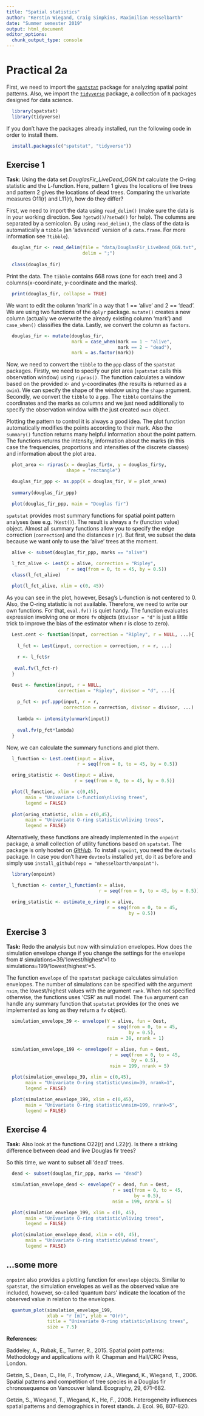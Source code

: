 ```yaml
---
title: "Spatial statistics"
author: "Kerstin Wiegand, Craig Simpkins, Maximilian Hesselbarth"
date: "Summer semester 2019"
output: html_document
editor_options: 
  chunk_output_type: console
---
```


# Practical 2a

First, we need to import the [`spatstat`](https://spatstat.org) package for analyzing spatial point patterns. Also, we import the [`tidyverse`](https://www.tidyverse.org) package, a collection of `R` packages designed for data science.

```r
  library(spatstat)
  library(tidyverse)
```

If you don't have the packages already installed, run the following code in order to install them. 

```r
  install.packages(c("spatstat", "tidyverse"))
```

## Exercise 1 

__Task__: Using the data set *DouglasFir_LiveDead_OGN.txt* calculate the O-ring statistic and the L-function. Here, pattern 1 gives the locations of live trees and pattern 2 gives the locations of dead trees. Comparing the univariate measures O11(r) and L11(r), how do they differ?

First, we need to import the data using `read_delim()` (make sure the data is in your working direction. See `?getwd()`/`?setwd()` for help). The columns are separated by a semicolon. By using `read_delim()`, the class of the data is automatically a `tibble` (an 'advanced' version of a `data.frame`. For more information see `?tibble`). 

```r
  douglas_fir <- read_delim(file = "data/DouglasFir_LiveDead_OGN.txt",
                            delim = ";")
  
  class(douglas_fir)
```

Print the data. The `tibble` contains 668 rows (one for each tree) and 3 columns(x-coordinate, y-coordinate and the marks).
```r
  print(douglas_fir, collapse = TRUE)
```

We want to edit the column 'mark' in a way that 1 == 'alive' and 2 == 'dead'. We are using two functions of the `dplyr` package. `mutate()` creates a new column (actually we overwrite the already existing column 'mark') and `case_when()` classifies the data. Lastly, we convert the column as `factors`. 

```r
  douglas_fir <- mutate(douglas_fir,
                        mark = case_when(mark == 1 ~ "alive",
                                         mark == 2 ~ "dead"),
                        mark = as.factor(mark))
```

Now, we need to convert the `tibble`  to the `ppp` class of the `spatstat` packages. Firstly, we need to specify our plot area (`spatstat` calls this observation window) using `ripras()`. The function calculates a window based on the provided x- and y-coordinates (the results is returned as a `owin`). We can specify the shape of the window using the `shape` argument. Secondly, we convert the `tibble` to a `ppp`. The `tibble` contains the coordinates and the marks as columns and we just need additionally to specify the observation window with the just created `owin` object.

Plotting the pattern to control it is always a good idea. The plot function automatically modifies the points according to their mark. Also the `summary()` function returns many helpful information about the point pattern. The functions returns the intensity, information about the marks (in this case the frequencies, proportions and intensities of the discrete classes) and information about the plot area.

```r
  plot_area <- ripras(x = douglas_fir$x, y = douglas_fir$y, 
                      shape = "rectangle")

  douglas_fir_ppp <- as.ppp(X = douglas_fir, W = plot_area)
  
  summary(douglas_fir_ppp)
``` 

```r
  plot(douglas_fir_ppp, main = "Douglas fir")
```

`spatstat` provides most summary functions for spatial point pattern analyses (see e.g. `?Kest()`). The result is always a `fv` (function value) object. Almost all summary functions allow you to specify the edge correction (`correction`) and the distances r (`r`). But first, we subset the data because we want only to use the 'alive' trees at the moment.

```r
  alive <- subset(douglas_fir_ppp, marks == "alive")
  
  l_fct_alive <- Lest(X = alive, correction = "Ripley", 
                      r = seq(from = 0, to = 45, by = 0.5))
  class(l_fct_alive)
```

```r
  plot(l_fct_alive, xlim = c(0, 45))
```

As you can see in the plot, however, Besag's L-function is not centered to 0. Also, the O-ring statistic is not available. Therefore, we need to write our own functions. For that, `eval.fv()` is quiet handy. The function evaluates expression involving one or more `fv` objects (`divisor = "d"` is just a little trick to improve the bias of the estimator when r is close to zero).

```r
  Lest.cent <- function(input, correction = "Ripley", r = NULL, ...){
    
    l_fct <- Lest(input, correction = correction, r = r, ...)
    
    r <- l_fct$r
    
   eval.fv(l_fct-r)
  }

  Oest <- function(input, r = NULL, 
                   correction = "Ripley", divisor = "d", ...){
    
    p_fct <- pcf.ppp(input, r = r,
                     correction = correction, divisor = divisor, ...)
    
    lambda <- intensity(unmark(input))
    
    eval.fv(p_fct*lambda)
  }
```

Now, we can calculate the summary functions and plot them.

```r
  l_function <- Lest.cent(input = alive, 
                          r = seq(from = 0, to = 45, by = 0.5))

  oring_statistic <- Oest(input = alive, 
                         r = seq(from = 0, to = 45, by = 0.5))

```

```r
  plot(l_function, xlim = c(0,45), 
       main = "Univariate L-function\nliving trees", 
       legend = FALSE)
  
  plot(oring_statistic, xlim = c(0,45), 
       main = "Univariate O-ring statistic\nliving trees", 
       legend = FALSE)
```

Alternatively, these functions are already implemented in the `onpoint` package, a small collection of utility functions based on `spatstat`. The package is only hosted on [*GitHub*](https://github.com/mhesselbarth/onpoint). To install `onpoint`, you need the `devtools` package. In case you don't have `devtools` installed yet, do it as before and simply use `install_github(repo = "mhesselbarth/onpoint")`.

```r
  library(onpoint)

  l_function <- center_l_function(x = alive, 
                                  r = seq(from = 0, to = 45, by = 0.5))

  oring_statistic <- estimate_o_ring(x = alive, 
                                     r = seq(from = 0, to = 45, 
                                             by = 0.5))
```

## Exercise 3
__Task:__ Redo the analysis but now with simulation envelopes. How does the simulation envelope change if you change the settings for the envelope from # simulations=39/'lowest/highest'=1 to simulations=199/'lowest/highest'=5.

The function `envelope` of the `spatstat` package calculates simulation envelopes. The number of simulations can be specified with the argument `nsim`, the lowest/highest values with the argument `rank`. When not specified otherwise, the functions uses 'CSR' as null model. The `fun` argument can handle any summary function that `spatstat` provides (or the ones we implemented as long as they return a `fv` object).

```r
  simulation_envelope_39 <- envelope(Y = alive, fun = Oest,
                                     r = seq(from = 0, to = 45, 
                                             by = 0.5),
                                     nsim = 39, nrank = 1)

  simulation_envelope_199 <- envelope(Y = alive, fun = Oest, 
                                      r = seq(from = 0, to = 45, 
                                              by = 0.5),
                                      nsim = 199, nrank = 5)
```

```r
  plot(simulation_envelope_39, xlim = c(0,45), 
       main = "Univariate O-ring statistic\nnsim=39, nrank=1", 
       legend = FALSE)

  plot(simulation_envelope_199, xlim = c(0,45), 
       main = "Univariate O-ring statistic\nnsim=199, nrank=5", 
       legend = FALSE)
```

## Exercise 4 
__Task:__ Also look at the functions O22(r) and L22(r). Is there a striking difference between dead and live Douglas fir trees?

So this time, we want to subset all 'dead' trees.

```r
  dead <- subset(douglas_fir_ppp, marks == "dead")

  simulation_envelope_dead <- envelope(Y = dead, fun = Oest,
                                       r = seq(from = 0, to = 45,
                                               by = 0.5),
                                       nsim = 199, nrank = 5)
```

```r
  plot(simulation_envelope_199, xlim = c(0, 45), 
       main = "Univariate O-ring statistic\nliving trees",
       legend = FALSE)

  plot(simulation_envelope_dead, xlim = c(0, 45), 
       main = "Univariate O-ring statistic\ndead trees", 
       legend = FALSE)
```

## ...some more

`onpoint` also provides a plotting function for `envelope` objects. Similar to `spatstat`, the simulation envelopes as well as the observed value are included, however, so-called 'quantum bars' indicate the location of the observed value in relation to the envelopes.

```r
  quantum_plot(simulation_envelope_199, 
               xlab = "r [m]", ylab = "O(r)",
               title = "Univariate O-ring statistic\nliving trees",
               size = 7.5)
```

__References__:

Baddeley, A., Rubak, E., Turner, R., 2015. Spatial point patterns: Methodology and applications with R. Chapman and Hall/CRC Press, London.

Getzin, S., Dean, C., He, F., Trofymow, J.A., Wiegand, K., Wiegand, T., 2006. Spatial patterns and competition of tree species in a Douglas fir chronosequence on Vancouver Island. Ecography, 29, 671-682.

Getzin, S., Wiegand, T., Wiegand, K., He, F., 2008. Heterogeneity influences spatial patterns and demographics in forest stands. J. Ecol. 96, 807-820.